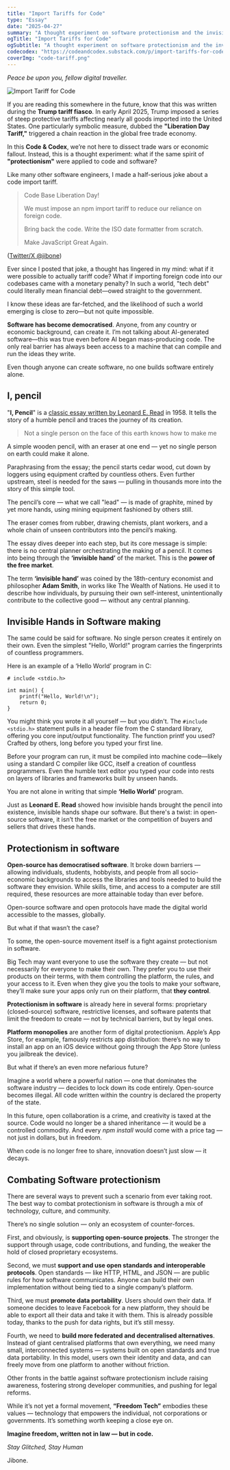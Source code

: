 ```yaml
---
title: "Import Tariffs for Code"
type: "Essay"
date: "2025-04-27"
summary: "A thought experiment on software protectionism and the invisible hands behind our code."
ogTitle: "Import Tariffs for Code"
ogSubtitle: "A thought experiment on software protectionism and the invisible hands behind our code."
codecodex: "https://codeandcodex.substack.com/p/import-tariffs-for-code"
coverImg: "code-tariff.png"
---
```


_Peace be upon you, fellow digital traveller._

![Import Tariff  for Code](/imgs/essays/code-tariff.png)

If you are reading this somewhere in the future, know that this was written during the **Trump tariff fiasco**. In early April 2025, Trump imposed a series of steep protective tariffs affecting nearly all goods imported into the United States. One particularly symbolic measure, dubbed the **"Liberation Day Tariff,"** triggered a chain reaction in the global free trade economy.

In this **Code & Codex**, we’re not here to dissect trade wars or economic fallout. Instead, this is a thought experiment: what if the same spirit of **"protectionism"** were applied to code and software?

Like many other software engineers, I made a half-serious joke about a code import tariff.

> Code Base Liberation Day!
>
> We must impose an npm import tariff to reduce our reliance on foreign code.
>
> Bring back the code. Write the ISO date formatter from scratch.
>
> Make JavaScript Great Again.

([Twitter/X @jibone](https://x.com/jibone/status/1908750906105242058))

Ever since I posted that joke, a thought has lingered in my mind: what if it were possible to actually tariff code? What if importing foreign code into our codebases came with a monetary penalty? In such a world, "tech debt" could literally mean financial debt—owed straight to the government.

I know these ideas are far-fetched, and the likelihood of such a world emerging is close to zero—but not quite impossible.

**Software has become democratised**. Anyone, from any country or economic background, can create it. I’m not talking about AI-generated software—this was true even before AI began mass-producing code. The only real barrier has always been access to a machine that can compile and run the ideas they write.

Even though anyone can create software, no one builds software entirely alone.

## I, pencil

"**I, Pencil**" is a [classic essay written by Leonard E. Read](https://fee.org/ebooks/i-pencil/) in 1958. It tells the story of a humble pencil and traces the journey of its creation.

> Not a single person on the face of this earth knows how to make me

A simple wooden pencil, with an eraser at one end — yet no single person on earth could make it alone.

Paraphrasing from the essay; the pencil starts cedar wood, cut down by loggers using equipment crafted by countless others. Even further upstream, steel is needed for the saws — pulling in thousands more into the story of this simple tool.

The pencil’s core — what we call "lead" — is made of graphite, mined by yet more hands, using mining equipment fashioned by others still.

The eraser comes from rubber, drawing chemists, plant workers, and a whole chain of unseen contributors into the pencil’s making.

The essay dives deeper into each step, but its core message is simple: there is no central planner orchestrating the making of a pencil. It comes into being through the **‘invisible hand’** of the market. This is the **power of the free market**.

The term **‘invisible hand’** was coined by the 18th-century economist and philosopher **Adam Smith**, in works like The Wealth of Nations. He used it to describe how individuals, by pursuing their own self-interest, unintentionally contribute to the collective good — without any central planning.

## Invisible Hands in Software making

The same could be said for software. No single person creates it entirely on their own. Even the simplest "Hello, World!" program carries the fingerprints of countless programmers.

Here is an example of a ‘Hello World’ program in C:

```
# include <stdio.h>

int main() {
    printf("Hello, World!\n");
    return 0;
}
```

You might think you wrote it all yourself — but you didn't. The `#include <stdio.h>` statement pulls in a header file from the C standard library, offering you core input/output functionality. The function printf you used? Crafted by others, long before you typed your first line.

Before your program can run, it must be compiled into machine code—likely using a standard C compiler like GCC, itself a creation of countless programmers. Even the humble text editor you typed your code into rests on layers of libraries and frameworks built by unseen hands.

You are not alone in writing that simple **‘Hello World’** program.

Just as **Leonard E. Read** showed how invisible hands brought the pencil into existence, invisible hands shape our software. But there's a twist: in open-source software, it isn’t the free market or the competition of buyers and sellers that drives these hands.

## Protectionism in software

**Open-source has democratised software**. It broke down barriers — allowing individuals, students, hobbyists, and people from all socio-economic backgrounds to access the libraries and tools needed to build the software they envision. While skills, time, and access to a computer are still required, these resources are more attainable today than ever before.

Open-source software and open protocols have made the digital world accessible to the masses, globally.

But what if that wasn’t the case?

To some, the open-source movement itself is a fight against protectionism in software.

Big Tech may want everyone to use the software they create — but not necessarily for everyone to make their own. They prefer you to use their products on their terms, with them controlling the platform, the rules, and your access to it. Even when they give you the tools to make your software, they’ll make sure your apps only run on their platform, that **they control**.

**Protectionism in software** is already here in several forms: proprietary (closed-source) software, restrictive licenses, and software patents that limit the freedom to create — not by technical barriers, but by legal ones.

**Platform monopolies** are another form of digital protectionism. Apple’s App Store, for example, famously restricts app distribution: there’s no way to install an app on an iOS device without going through the App Store (unless you jailbreak the device).

But what if there’s an even more nefarious future?

Imagine a world where a powerful nation — one that dominates the software industry — decides to lock down its code entirely. Open-source becomes illegal. All code written within the country is declared the property of the state.

In this future, open collaboration is a crime, and creativity is taxed at the source. Code would no longer be a shared inheritance — it would be a controlled commodity. And every _npm install_ would come with a price tag — not just in dollars, but in freedom.

When code is no longer free to share, innovation doesn’t just slow — it decays.

## Combating Software protectionism

There are several ways to prevent such a scenario from ever taking root. The best way to combat protectionism in software is through a mix of technology, culture, and community.

There’s no single solution — only an ecosystem of counter-forces.

First, and obviously, is **supporting open-source projects**. The stronger the support through usage, code contributions, and funding, the weaker the hold of closed proprietary ecosystems.

Second, we must **support and use open standards and interoperable protocols**. Open standards — like HTTP, HTML, and JSON — are public rules for how software communicates. Anyone can build their own implementation without being tied to a single company’s platform.

Third, we must **promote data portability**. Users should own their data. If someone decides to leave Facebook for a new platform, they should be able to export all their data and take it with them. This is already possible today, thanks to the push for data rights, but it’s still messy.

Fourth, we need to **build more federated and decentralised alternatives**. Instead of giant centralised platforms that own everything, we need many small, interconnected systems — systems built on open standards and true data portability. In this model, users own their identity and data, and can freely move from one platform to another without friction.

Other fronts in the battle against software protectionism include raising awareness, fostering strong developer communities, and pushing for legal reforms.

While it’s not yet a formal movement, **“Freedom Tech”** embodies these values — technology that empowers the individual, not corporations or governments. It’s something worth keeping a close eye on.

**Imagine freedom, written not in law — but in code.**

_Stay Glitched, Stay Human_

Jibone.
